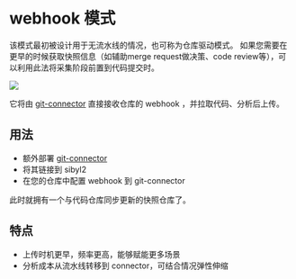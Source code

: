 # webhook 模式

该模式最初被设计用于无流水线的情况，也可称为仓库驱动模式。
如果您需要在更早的时候获取快照信息（如辅助merge request做决策、code review等），可以利用此法将采集阶段前置到代码提交时。

![](/img/upload_webhook.png)

它将由 [git-connector](https://github.com/opensibyl/git-connector) 直接接收仓库的 webhook ，并拉取代码、分析后上传。

## 用法

- 额外部署 [git-connector](https://github.com/opensibyl/git-connector#usage) 
- 将其链接到 sibyl2
- 在您的仓库中配置 webhook 到 git-connector

此时就拥有一个与代码仓库同步更新的快照仓库了。

## 特点

- 上传时机更早，频率更高，能够赋能更多场景
- 分析成本从流水线转移到 connector，可结合情况弹性伸缩
